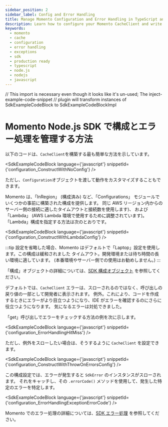 ```yaml
---
sidebar_position: 2
sidebar_label: Config and Error Handling
title: Manage Momento Configuration and Error Handling in TypeScript and Node.js
description: Learn how to configure your Momento CacheClient and write production-ready error handling code in TypeScript and Node.js
keywords:
  - momento
  - cache
  - configuration
  - error handling
  - exceptions
  - sdk
  - production ready
  - typescript
  - node.js
  - nodejs
  - javascript
---
```


// This import is necessary even though it looks like it's un-used; The inject-example-code-snippet
// plugin will transform instances of SdkExampleCodeBlock to SdkExampleCodeBlockImpl

# Momento Node.js SDK で構成とエラー処理を管理する方法

以下のコードは、`CacheClient`を構築する最も簡単な方法を示しています。

<SdkExampleCodeBlock language={'javascript'} snippetId={'configuration_ConstructWithNoConfig'} />

ただし、`Configuration`オブジェクトを渡して動作をカスタマイズすることもできます。

Momento は、「InRegion」 (構成済み) など、「Configurations」 モジュールでいくつかの事前に構築された構成を提供します。
同じ AWS リージョン内からのサーバー側の接続に適したタイムアウトと接続数を使用します)、
および「Lambda」 (AWS Lambda 環境で使用するために調整されています)。 「Lambda」構成を指定する方法は次のとおりです。

<SdkExampleCodeBlock language={'javascript'} snippetId={'configuration_ConstructWithLambdaConfig'} />

:::tip
設定を省略した場合、Momento はデフォルトで「Laptop」設定を使用します。この構成は緩和されました
タイムアウト。開発環境または待ち時間の長い環境に適しています。 (本番環境やサーバー側での使用はお勧めしません。)
:::

「構成」オブジェクトの詳細については、[SDK 構成オブジェクト](/cache/develop/basics/client-configuration-objects.md) を参照してください。

デフォルトでは、`CacheClient` エラーは、スローされるのではなく、呼び出しの戻り値の一部として開発者に表示されます。
例外。これにより、コードを作成するときにエラーがより目立つようになり、IDE がエラーを確認するのにさらに役立つようになります。
気になるエラーは対処できました。

「get」呼び出しでエラーをチェックする方法の例を次に示します。

<SdkExampleCodeBlock language={'javascript'} snippetId={'configuration_ErrorHandlingHitMiss'} />

ただし、例外をスローしたい場合は、そうするように `CacheClient` を設定できます。

<SdkExampleCodeBlock language={'javascript'} snippetId={'configuration_ConstructWithThrowOnErrorsConfig'} />

この構成設定では、エラーが発生すると `SdkError` のインスタンスがスローされます。
それをキャッチし、その `.errorCode()` メソッドを使用して、発生した特定のエラーを特定します。

<SdkExampleCodeBlock language={'javascript'} snippetId={'configuration_ErrorHandlingExceptionErrorCode'} />

Momento でのエラー処理の詳細については、[SDK エラー処理](/cache/develop/basics/error-handling-production-readiness.md) を参照してください。
